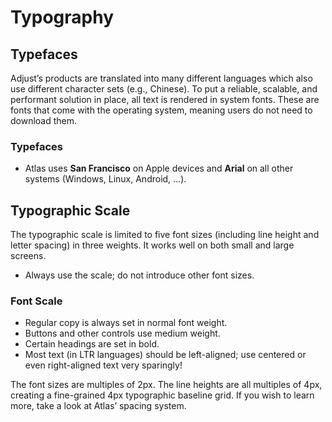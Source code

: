 

<Meta title='Typography' />

# Typography

## Typefaces

Adjust’s products are translated into many different languages which also use different character sets (e.g., Chinese). To put a reliable, scalable, and performant solution in place, all text is rendered in system fonts. These are fonts that come with the operating system, meaning users do not need to download them.

### Typefaces

- Atlas uses **San Francisco** on Apple devices and **Arial** on all other systems (Windows, Linux, Android, …).

## Typographic Scale

The typographic scale is limited to five font sizes (including line height and letter spacing) in three weights. It works well on both small and large screens.

- Always use the scale; do not introduce other font sizes.

### Font Scale

- Regular copy is always set in normal font weight.
- Buttons and other controls use medium weight.
- Certain headings are set in bold.
- Most text (in LTR languages) should be left-aligned; use centered or even right-aligned text very sparingly!

The font sizes are multiples of 2px. The line heights are all multiples of 4px, creating a fine-grained 4px typographic baseline grid. If you wish to learn more, take a look at Atlas’ spacing system.
